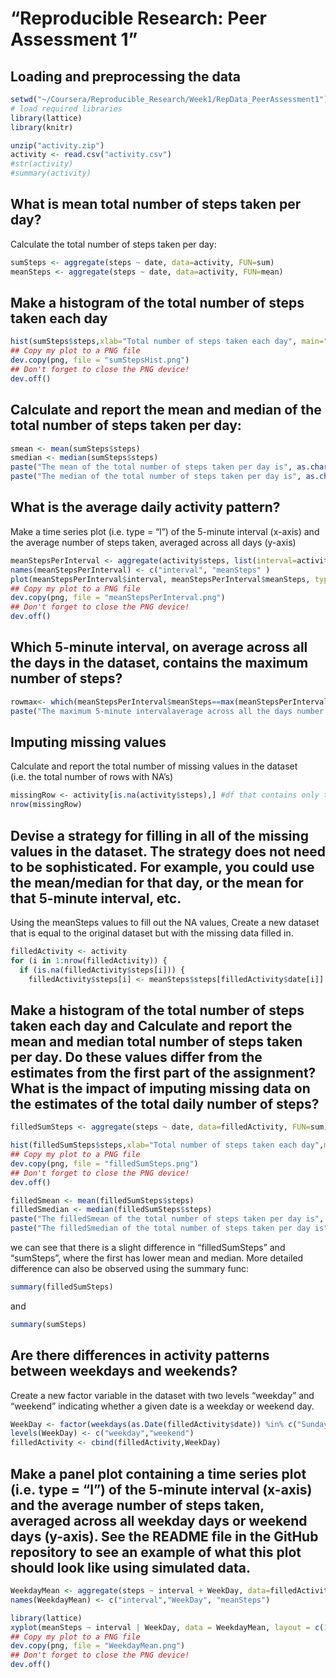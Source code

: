 "Reproducible Research: Peer Assessment 1"
==========================================

## Loading and preprocessing the data
```r
setwd("~/Coursera/Reproducible_Research/Week1/RepData_PeerAssessment1")
# load required libraries
library(lattice)
library(knitr)

unzip("activity.zip")
activity <- read.csv("activity.csv")
#str(activity)
#summary(activity)
```
## What is mean total number of steps taken per day?
Calculate the total number of steps taken per day:
```r
sumSteps <- aggregate(steps ~ date, data=activity, FUN=sum)
meanSteps <- aggregate(steps ~ date, data=activity, FUN=mean)
```

## Make a histogram of the total number of steps taken each day
```r
hist(sumSteps$steps,xlab="Total number of steps taken each day", main="Histogram of the total number of steps taken/day")
## Copy my plot to a PNG file
dev.copy(png, file = "sumStepsHist.png")
## Don't forget to close the PNG device!
dev.off()
```

## Calculate and report the mean and median of the total number of steps taken per day:
```r
smean <- mean(sumSteps$steps)
smedian <- median(sumSteps$steps)
paste("The mean of the total number of steps taken per day is", as.character(smean))
paste("The median of the total number of steps taken per day is", as.character(smedian))
```

## What is the average daily activity pattern?
Make a time series plot (i.e. type = "l") of the 5-minute interval (x-axis) and the average number of steps taken, averaged across all days (y-axis)
```r
meanStepsPerInterval <- aggregate(activity$steps, list(interval=activity$interval), FUN = mean, na.rm=TRUE)
names(meanStepsPerInterval) <- c("interval", "meanSteps" )
plot(meanStepsPerInterval$interval, meanStepsPerInterval$meanSteps, type = "l", ,xlab="5-minute interval", ylab="Mean number of steps",  main="Mean number of steps")
## Copy my plot to a PNG file
dev.copy(png, file = "meanStepsPerInterval.png")
## Don't forget to close the PNG device!
dev.off()
```

## Which 5-minute interval, on average across all the days in the dataset, contains the maximum number of steps?
```r
rowmax<- which(meanStepsPerInterval$meanSteps==max(meanStepsPerInterval$meanSteps))
paste("The maximum 5-minute intervalaverage across all the days number of steps is", meanStepsPerInterval[rowmax, 1], "with the value of", meanStepsPerInterval[rowmax, 2])
```

## Imputing missing values
Calculate and report the total number of missing values in the dataset (i.e. the total number of rows with NA's)
```r
missingRow <- activity[is.na(activity$steps),] #df that contains only the NA rows of activity$steps
nrow(missingRow)
```
## Devise a strategy for filling in all of the missing values in the dataset. The strategy does not need to be sophisticated. For example, you could use the mean/median for that day, or the mean for that 5-minute interval, etc.
Using the meanSteps values to fill out the NA values,
Create a new dataset that is equal to the original dataset but with the missing data filled in.
```r
filledActivity <- activity
for (i in 1:nrow(filledActivity)) {
  if (is.na(filledActivity$steps[i])) {
    filledActivity$steps[i] <- meanSteps$steps[filledActivity$date[i]] }}
```
## Make a histogram of the total number of steps taken each day and Calculate and report the mean and median total number of steps taken per day. Do these values differ from the estimates from the first part of the assignment? What is the impact of imputing missing data on the estimates of the total daily number of steps?
```r
filledSumSteps <- aggregate(steps ~ date, data=filledActivity, FUN=sum)

hist(filledSumSteps$steps,xlab="Total number of steps taken each day",main="Total number of steps taken/day (filled NA's)")
## Copy my plot to a PNG file
dev.copy(png, file = "filledSumSteps.png")
## Don't forget to close the PNG device!
dev.off()

filledSmean <- mean(filledSumSteps$steps)
filledSmedian <- median(filledSumSteps$steps)
paste("The filledSmean of the total number of steps taken per day is", as.character(filledSmean))
paste("The filledSmedian of the total number of steps taken per day is", as.character(filledSmedian))
```
we can see that there is a slight difference in "filledSumSteps" and "sumSteps", where the first has lower mean and median. More detailed difference can also be observed using the summary func:
```r
summary(filledSumSteps)
```
and 
```r
summary(sumSteps)
```

## Are there differences in activity patterns between weekdays and weekends?
Create a new factor variable in the dataset with two levels "weekday" and "weekend" indicating whether a given date is a weekday or weekend day.
```r
WeekDay <- factor(weekdays(as.Date(filledActivity$date)) %in% c("Sunday","Saturday"))
levels(WeekDay) <- c("weekday","weekend")
filledActivity <- cbind(filledActivity,WeekDay)
```
## Make a panel plot containing a time series plot (i.e. type = "l") of the 5-minute interval (x-axis) and the average number of steps taken, averaged across all weekday days or weekend days (y-axis). See the README file in the GitHub repository to see an example of what this plot should look like using simulated data.
```r
WeekdayMean <- aggregate(steps ~ interval + WeekDay, data=filledActivity, FUN=mean)
names(WeekdayMean) <- c("interval","WeekDay", "meanSteps")

library(lattice)
xyplot(meanSteps ~ interval | WeekDay, data = WeekdayMean, layout = c(1, 2), type="l", xlab="5-minute interval", ylab="Mean number of steps",  main="Mean number of steps")
## Copy my plot to a PNG file
dev.copy(png, file = "WeekdayMean.png")
## Don't forget to close the PNG device!
dev.off()
```